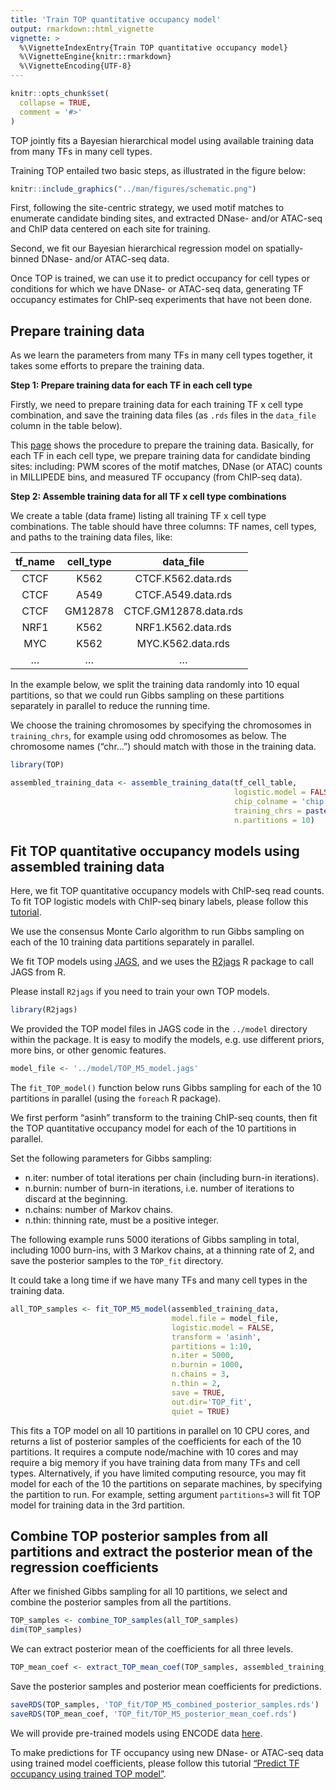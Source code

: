 ```yaml
---
title: 'Train TOP quantitative occupancy model'
output: rmarkdown::html_vignette
vignette: >
  %\VignetteIndexEntry{Train TOP quantitative occupancy model}
  %\VignetteEngine{knitr::rmarkdown}
  %\VignetteEncoding{UTF-8}
---
```


```r
knitr::opts_chunk$set(
  collapse = TRUE,
  comment = '#>'
)
```

TOP jointly fits a Bayesian hierarchical model using available training data 
from many TFs in many cell types. 

Training TOP entailed two basic steps, as illustrated in the figure below: 

```r
knitr::include_graphics("../man/figures/schematic.png")
```

First, following the site-centric strategy, we used motif matches to 
enumerate candidate binding sites, and extracted DNase- and/or 
ATAC-seq and ChIP data centered on each site for training. 

Second, we fit our Bayesian hierarchical regression model on 
spatially-binned DNase- and/or ATAC-seq data. 

Once TOP is trained, we can use it to predict occupancy 
for cell types or conditions for 
which we have DNase- or ATAC-seq data, 
generating TF occupancy estimates for
ChIP-seq experiments that have not been done.


Prepare training data
---------------------

As we learn the parameters from many TFs in many cell types together, 
it takes some efforts to prepare the training data. 

**Step 1: Prepare training data for each TF in each cell type**

Firstly, we need to prepare training data
for each training TF x cell type combination, and save the training data files 
(as `.rds` files in the `data_file` column in the table below).

This [page](data_preparation.html) shows the procedure to prepare the training data.
Basically, for each TF in each cell type, 
we prepare training data for candidate binding sites:
including: PWM scores of the motif matches, 
DNase (or ATAC) counts in MILLIPEDE bins, 
and measured TF occupancy (from ChIP-seq data).

**Step 2: Assemble training data for all TF x cell type combinations**

We create a table (data frame) listing all training TF x cell type 
combinations. The table should have three columns:
TF names, cell types, and paths to the training data files, like:

|   tf_name    |   cell_type   |        data_file         |
|:------------:|:-------------:|:------------------------:|
|     CTCF     |     K562      |   CTCF.K562.data.rds     |
|     CTCF     |     A549      |   CTCF.A549.data.rds     |
|     CTCF     |    GM12878    |   CTCF.GM12878.data.rds  |
|     NRF1     |     K562      |   NRF1.K562.data.rds     |
|     MYC      |     K562      |   MYC.K562.data.rds      |
|     ...      |     ...       |   ...                    |

In the example below, we split the training data randomly into 10 equal partitions, 
so that we could run Gibbs sampling on these partitions separately in parallel to
reduce the running time. 

We choose the training chromosomes by specifying the chromosomes in 
`training_chrs`, for example using odd chromosomes as below.
The chromosome names ("chr...") should match with those in the training data.

```r
library(TOP)
```

```r
assembled_training_data <- assemble_training_data(tf_cell_table,
                                                  logistic.model = FALSE, # do not use logistic model
                                                  chip_colname = 'chip', # name of the column with ChIP occupancy in training data
                                                  training_chrs = paste0('chr', seq(1,21,2)), 
                                                  n.partitions = 10)
```

Fit TOP quantitative occupancy models using assembled training data
--------------------------------------------------------------------

Here, we fit TOP quantitative occupancy models with ChIP-seq read counts. 
To fit TOP logistic models with ChIP-seq binary labels, 
please follow this [tutorial](train_TOP_logistic_model.htmll).

We use the consensus Monte Carlo algorithm to run 
Gibbs sampling on each of the 10 training data partitions separately in parallel.

We fit TOP models using [JAGS](https://mcmc-jags.sourceforge.io), 
and we uses the [R2jags](https://cran.r-project.org/web/packages/R2jags/) 
R package to call JAGS from R.

Please install `R2jags` if you need to train your own TOP models. 
```r
library(R2jags)
```

We provided the TOP model files in JAGS code 
in the `../model` directory within the package. 
It is easy to modify the models, e.g. use different priors, 
more bins, or other genomic features.  
```r
model_file <- '../model/TOP_M5_model.jags'
```

The `fit_TOP_model()` function below runs Gibbs sampling for each of the 10 partitions 
in parallel (using the `foreach` R package). 

We first perform "asinh" transform to the training ChIP-seq counts,
then fit the TOP quantitative occupancy model for each of the 10 partitions in parallel.

Set the following parameters for Gibbs sampling: 

- n.iter: number of total iterations per chain (including burn-in iterations).
- n.burnin: number of burn-in iterations, i.e. number of iterations to discard at the beginning.
- n.chains: number of Markov chains.
- n.thin: thinning rate, must be a positive integer.

The following example runs 5000 iterations of Gibbs sampling in total, 
including 1000 burn-ins, with 3 Markov chains, at a thinning rate of 2, 
and save the posterior samples to the `TOP_fit` directory. 

It could take a long time if we have many TFs and many cell types
in the training data.

```r
all_TOP_samples <- fit_TOP_M5_model(assembled_training_data, 
                                    model.file = model_file,
                                    logistic.model = FALSE,
                                    transform = 'asinh', 
                                    partitions = 1:10,
                                    n.iter = 5000,
                                    n.burnin = 1000,
                                    n.chains = 3,
                                    n.thin = 2,
                                    save = TRUE,
                                    out.dir='TOP_fit',
                                    quiet = TRUE)
```

This fits a TOP model on all 10 partitions in parallel on 10 CPU cores, 
and returns a list of posterior samples of the coefficients 
for each of the 10 partitions.
It requires a compute node/machine with 10 cores and 
may require a big memory if you have training data from 
many TFs and cell types. 
Alternatively, if you have limited computing resource, 
you may fit model for each of the 10
the partitions on separate machines, by
specifying the partition to run. 
For example, setting argument `partitions=3` 
will fit TOP model for training data in the 3rd partition.  

Combine TOP posterior samples from all partitions and extract the posterior mean of the regression coefficients
----------------------------------------------------------------------------------------------------------------

After we finished Gibbs sampling for all 10 partitions, 
we select and combine the posterior samples from all the partitions.
```r
TOP_samples <- combine_TOP_samples(all_TOP_samples)
dim(TOP_samples)
```

We can extract posterior mean of the coefficients for all three levels.
```r
TOP_mean_coef <- extract_TOP_mean_coef(TOP_samples, assembled_training_data)
```

Save the posterior samples and posterior mean coefficients for predictions.
```r
saveRDS(TOP_samples, 'TOP_fit/TOP_M5_combined_posterior_samples.rds')
saveRDS(TOP_mean_coef, 'TOP_fit/TOP_M5_posterior_mean_coef.rds')
```

We will provide pre-trained models using ENCODE data
[here](https://users.cs.duke.edu/~amink/software/).

To make predictions for TF occupancy using new DNase- or ATAC-seq data 
using trained model coefficients,
please follow this tutorial 
["Predict TF occupancy using trained TOP model"](predict_TF_occupancy_with_trained_model.html).

